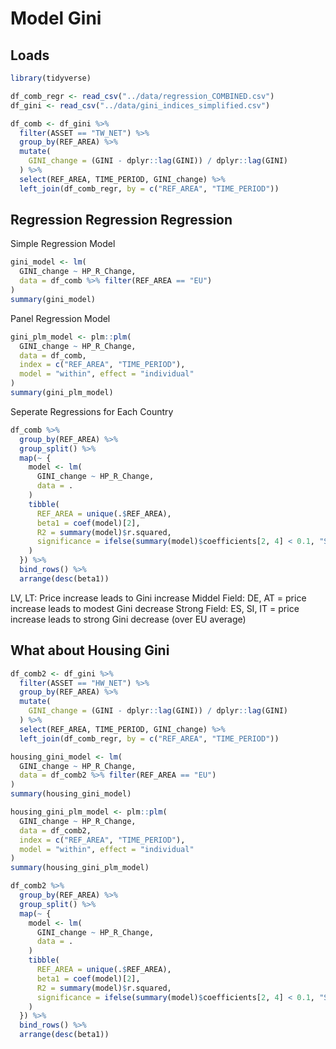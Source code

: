 # Model Gini

## Loads

```r
library(tidyverse)
```

```r
df_comb_regr <- read_csv("../data/regression_COMBINED.csv")
df_gini <- read_csv("../data/gini_indices_simplified.csv")
```


```r
df_comb <- df_gini %>%
  filter(ASSET == "TW_NET") %>%
  group_by(REF_AREA) %>%
  mutate(
    GINI_change = (GINI - dplyr::lag(GINI)) / dplyr::lag(GINI)
  ) %>%
  select(REF_AREA, TIME_PERIOD, GINI_change) %>%
  left_join(df_comb_regr, by = c("REF_AREA", "TIME_PERIOD"))
```


## Regression Regression Regression

Simple Regression Model
```r
gini_model <- lm(
  GINI_change ~ HP_R_Change,
  data = df_comb %>% filter(REF_AREA == "EU")
)
summary(gini_model)
```


Panel Regression Model
```r
gini_plm_model <- plm::plm(
  GINI_change ~ HP_R_Change,
  data = df_comb,
  index = c("REF_AREA", "TIME_PERIOD"),
  model = "within", effect = "individual"
)
summary(gini_plm_model)
```

Seperate Regressions for Each Country
```r
df_comb %>%
  group_by(REF_AREA) %>%
  group_split() %>%
  map(~ {
    model <- lm(
      GINI_change ~ HP_R_Change,
      data = .
    )
    tibble(
      REF_AREA = unique(.$REF_AREA),
      beta1 = coef(model)[2],
      R2 = summary(model)$r.squared,
      significance = ifelse(summary(model)$coefficients[2, 4] < 0.1, "Significant", "Not Significant")
    )
  }) %>%
  bind_rows() %>%
  arrange(desc(beta1))
```

LV, LT: Price increase leads to Gini increase
Middel Field: DE, AT = price increase leads to modest Gini decrease
Strong Field: ES, SI, IT = price increase leads to strong Gini decrease (over EU average)

## What about Housing Gini

```r
df_comb2 <- df_gini %>%
  filter(ASSET == "HW_NET") %>%
  group_by(REF_AREA) %>%
  mutate(
    GINI_change = (GINI - dplyr::lag(GINI)) / dplyr::lag(GINI)
  ) %>%
  select(REF_AREA, TIME_PERIOD, GINI_change) %>%
  left_join(df_comb_regr, by = c("REF_AREA", "TIME_PERIOD"))
```

```r
housing_gini_model <- lm(
  GINI_change ~ HP_R_Change,
  data = df_comb2 %>% filter(REF_AREA == "EU")
)
summary(housing_gini_model)
```
```r
housing_gini_plm_model <- plm::plm(
  GINI_change ~ HP_R_Change,
  data = df_comb2,
  index = c("REF_AREA", "TIME_PERIOD"),
  model = "within", effect = "individual"
)
summary(housing_gini_plm_model)
```
```r
df_comb2 %>%
  group_by(REF_AREA) %>%
  group_split() %>%
  map(~ {
    model <- lm(
      GINI_change ~ HP_R_Change,
      data = .
    )
    tibble(
      REF_AREA = unique(.$REF_AREA),
      beta1 = coef(model)[2],
      R2 = summary(model)$r.squared,
      significance = ifelse(summary(model)$coefficients[2, 4] < 0.1, "Significant", "Not Significant")
    )
  }) %>%
  bind_rows() %>%
  arrange(desc(beta1))
```
